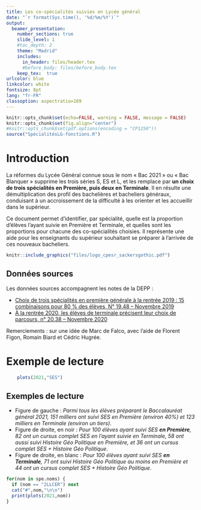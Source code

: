 ```yaml
---
title: Les co-spécialités suivies en Lycée général
date: "`r format(Sys.time(), '%d/%m/%Y')`"
output:
  beamer_presentation:
    number_sections: true
    slide_level: 1
    #toc_depth: 2
    theme: "Madrid"
    includes:
      in_header: files/header.tex
      #before_body: files/before_body.tex
    keep_tex:  true
urlcolor: blue
linkcolor: white
fontsize: 8pt
lang: "fr-FR"
classoption: aspectratio=169
---
```


```r
knitr::opts_chunk$set(echo=FALSE, warning = FALSE, message = FALSE)
knitr::opts_chunk$set(fig.align="center")
#knitr::opts_chunk$set(pdf.options(encoding = "CP1250"))
source("SpécialitésLG-fonctions.R")
```



# Introduction

La réformes du Lycée Général connue sous le nom « Bac 2021 » ou « Bac Blanquer » 
supprime les trois séries S, ES et L, et les remplace par __un choix de trois 
spécialités en Première, puis deux en Terminale__. 
Il en résulte une démultiplication des profil des bachelières et bacheliers généraux,
conduisant à un accroissement de la difficulté à les orienter et les accueillir 
dans le supérieur.

Ce document permet d'identifier, par spécialité, quelle est la proportion d'élèves
l'ayant suivie en Première et Terminale, et quelles sont les proportions pour 
chacune des co-spécialités choisies. Il représente une aide pour les enseignants
du supérieur souhaitant se préparer à l'arrivée de ces nouveaux bacheliers.

```r
knitr::include_graphics("files/logo_cpesr_sackersgothic.pdf")
```


## Données sources

Les données sources accompagnent les notes de la DEPP :

- [Choix de trois spécialités en première générale à la rentrée 2019 : 15 combinaisons pour 80 % des élèves, N° 19.48 – Novembre 2019](https://www.education.gouv.fr/choix-de-trois-specialites-en-premiere-generale-la-rentree-2019-15-combinaisons-pour-80-des-eleves-3245)
- [À la rentrée 2020, les élèves de terminale précisent leur choix de parcours, n° 20.38 – Novembre 2020](https://www.education.gouv.fr/la-rentree-2020-les-eleves-de-terminale-precisent-leur-choix-de-parcours-307016)

Remerciements : sur une idée de Marc de Falco, avec l'aide de Florent Figon, Romain Biard et Cédric Hugrée.


# Exemple de lecture

```r
    plots(2021,"SES")
```
## Exemples de lecture

- Figure de gauche : _Parmi tous les élèves préparant le Baccalauréat général 2021, 151 milliers ont suivi SES en Première (environ 40%) et 123 milliers en Terminale (environ un tiers)_.
- Figure de droite, en noir : _Pour 100 élèves ayant suivi SES ___en Première___, 82 ont un cursus 
complet SES en l'ayant suivie en Terminale, 58 ont aussi suivi Histoire Géo Politique
en Première, et 36 ont un cursus complet SES + Histoire Géo Politique_.
- Figure de droite, en blanc : _Pour 100 élèves ayant suivi SES ___en Terminale___, 71 ont suivi 
Histoire Géo Politique au moins en Première et 44 ont un cursus complet SES + Histoire Géo Politique_.


```r
for(nom in spe.noms) {
  if (nom == "2LLCER") next
  cat("#",nom,"\n\n")
  print(plots(2021,nom))
}
```
